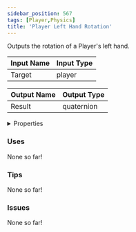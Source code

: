 ```yaml
---
sidebar_position: 567
tags: [Player,Physics]
title: 'Player Left Hand Rotation'
---
```


Outputs the rotation of a Player's left hand.



<IChip uuid="17e61429-059f-4b29-b8b8-f0bf3179f580"/>

| Input Name | Input Type |
|-----------|-----------|
| Target | player |

| Output Name | Output Type |
|-----------|-----------|
| Result | quaternion |


<details>
  <summary>Properties</summary>
  <div>
    <div>
    <table>
      <thead>
        <tr>
          <th>Is beta required?</th>
          <th>No</th>
        </tr>
        <tr>
          <th>Is this chip a trolling risk?</th>
          <th>No</th>
        </tr>
        <tr>
          <th>Is this chip a role assignment risk?</th>
          <th>No</th>
        </tr>
        <tr>
          <th>Chip UUID</th>
          <th>17e61429-059f-4b29-b8b8-f0bf3179f580</th>
        </tr>
        <tr>
          <th>Room availability</th>
          <th>Available everywhere</th>
        </tr>
      </thead>
    </table>
    </div>
  </div>
</details>

### Uses

None so far!

### Tips

None so far!

### Issues

None so far!
